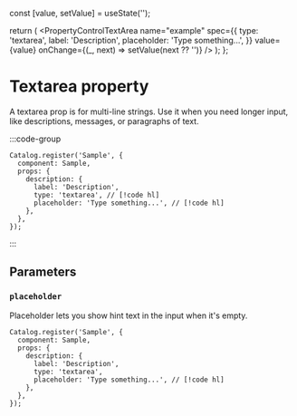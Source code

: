 
  const [value, setValue] = useState('');

  return (
    <PropertyControlTextArea
      name="example"
      spec={{
        type: 'textarea',
        label: 'Description',
        placeholder: 'Type something...',
      }}
      value={value}
      onChange={(_, next) => setValue(next ?? '')}
    />
  );
};

# Textarea property

A textarea prop is for multi-line strings. Use it when you need longer input, like descriptions, messages, or paragraphs of text.

:::code-group
<div data-title="Preview">
  <BasicUsage />
</div>

```tsx [Code]
Catalog.register('Sample', {
  component: Sample,
  props: {
    description: {
      label: 'Description',
      type: 'textarea', // [!code hl]
      placeholder: 'Type something...', // [!code hl]
    },
  },
});
```
:::

## Parameters

### `placeholder`

Placeholder lets you show hint text in the input when it's empty.

```tsx
Catalog.register('Sample', {
  component: Sample,
  props: {
    description: {
      label: 'Description',
      type: 'textarea',
      placeholder: 'Type something...', // [!code hl]
    },
  },
});
```
